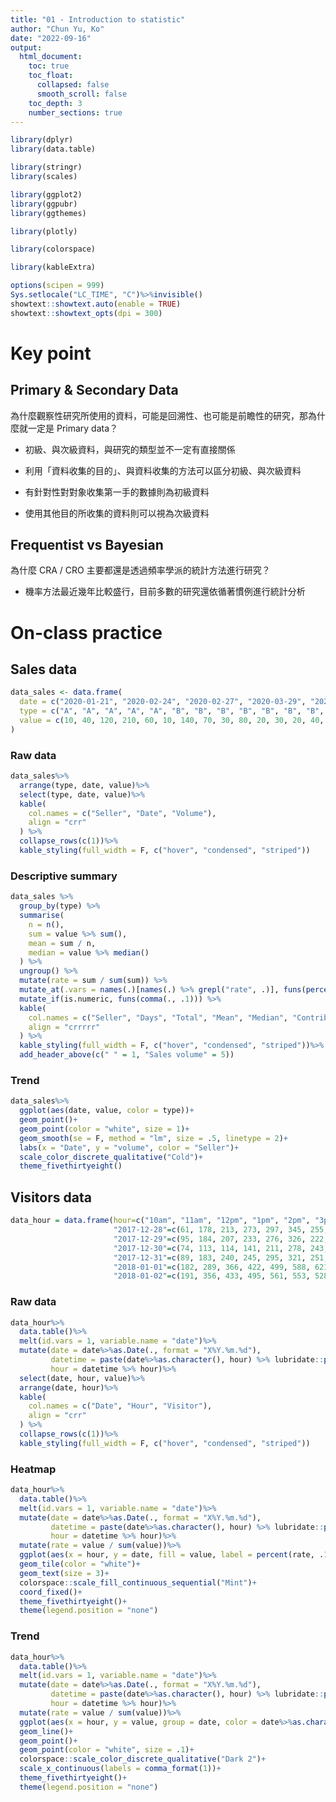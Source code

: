 ```yaml
---
title: "01 - Introduction to statistic"
author: "Chun Yu, Ko"
date: "2022-09-16"
output:
  html_document:
    toc: true
    toc_float:
      collapsed: false
      smooth_scroll: false
    toc_depth: 3
    number_sections: true
---
```



```r

library(dplyr)
library(data.table)

library(stringr)
library(scales)

library(ggplot2)
library(ggpubr)
library(ggthemes)

library(plotly)

library(colorspace)

library(kableExtra)
```

```r
options(scipen = 999)
Sys.setlocale("LC_TIME", "C")%>%invisible()
showtext::showtext.auto(enable = TRUE)
showtext::showtext_opts(dpi = 300)
```

# Key point

## Primary & Secondary Data

為什麼觀察性研究所使用的資料，可能是回溯性、也可能是前瞻性的研究，那為什麼就一定是 Primary data？

 - 初級、與次級資料，與研究的類型並不一定有直接關係

 - 利用「資料收集的目的」、與資料收集的方法可以區分初級、與次級資料
 
 - 有針對性對對象收集第一手的數據則為初級資料
 
 - 使用其他目的所收集的資料則可以視為次級資料
 
## Frequentist vs Bayesian

為什麼 CRA / CRO 主要都還是透過頻率學派的統計方法進行研究？

 - 機率方法最近幾年比較盛行，目前多數的研究還依循著慣例進行統計分析

# On-class practice

## Sales data

```r
data_sales <- data.frame(
  date = c("2020-01-21", "2020-02-24", "2020-02-27", "2020-03-29", "2020-03-11", "2020-03-05", "2020-01-10", "2020-03-01", "2020-02-01", "2020-02-12", "2020-02-04", "2020-02-08", "2020-02-15", "2020-03-03", "2020-02-28", "2020-03-08", "2020-03-16", "2020-02-27", "2020-03-02", "2020-03-03", "2020-03-05", "2020-03-10") %>% as.Date(),
  type = c("A", "A", "A", "A", "A", "B", "B", "B", "B", "B", "B", "B", "B", "B", "C", "C", "C", "C", "C", "C", "C", "C"),
  value = c(10, 40, 120, 210, 60, 10, 140, 70, 30, 80, 20, 30, 20, 40, 50, 100, 80, 10, 20, 30, 50, 60)
)
```

### Raw data

```r
data_sales%>%
  arrange(type, date, value)%>%
  select(type, date, value)%>%
  kable(
    col.names = c("Seller", "Date", "Volume"),
    align = "crr"
  ) %>%
  collapse_rows(c(1))%>%
  kable_styling(full_width = F, c("hover", "condensed", "striped"))
```

### Descriptive summary

```r
data_sales %>%
  group_by(type) %>%
  summarise(
    n = n(),
    sum = value %>% sum(),
    mean = sum / n,
    median = value %>% median()
  ) %>%
  ungroup() %>%
  mutate(rate = sum / sum(sum)) %>%
  mutate_at(.vars = names(.)[names(.) %>% grepl("rate", .)], funs(percent(., .1))) %>%
  mutate_if(is.numeric, funs(comma(., .1))) %>%
  kable(
    col.names = c("Seller", "Days", "Total", "Mean", "Median", "Contribution"),
    align = "crrrrr"
  ) %>%
  kable_styling(full_width = F, c("hover", "condensed", "striped"))%>%
  add_header_above(c(" " = 1, "Sales volume" = 5))
```

### Trend

```r
data_sales%>%
  ggplot(aes(date, value, color = type))+
  geom_point()+
  geom_point(color = "white", size = 1)+
  geom_smooth(se = F, method = "lm", size = .5, linetype = 2)+
  labs(x = "Date", y = "volume", color = "Seller")+
  scale_color_discrete_qualitative("Cold")+
  theme_fivethirtyeight()
```

## Visitors data

```r
data_hour = data.frame(hour=c("10am", "11am", "12pm", "1pm", "2pm", "3pm", "4pm", "5pm", "6pm", "7pm", "8pm"),
                       "2017-12-28"=c(61, 178, 213, 273, 297, 345, 255, 140, 90, 99, 83),
                       "2017-12-29"=c(95, 184, 207, 233, 276, 326, 222, 107, 84, 75, 72),
                       "2017-12-30"=c(74, 113, 114, 141, 211, 278, 243, 120, 51, 67, 59),
                       "2017-12-31"=c(89, 183, 240, 245, 295, 321, 251, 115, 70, 31, 72),
                       "2018-01-01"=c(182, 289, 366, 422, 499, 588, 621, 488, 379, 325, 255),
                       "2018-01-02"=c(191, 356, 433, 495, 561, 553, 528, 381, 320, 279, 254))
```

### Raw data

```r
data_hour%>%
  data.table()%>%
  melt(id.vars = 1, variable.name = "date")%>%
  mutate(date = date%>%as.Date(., format = "X%Y.%m.%d"),
         datetime = paste(date%>%as.character(), hour) %>% lubridate::parse_date_time(., "%Y-%m-%d%h%p"),
         hour = datetime %>% hour)%>%
  select(date, hour, value)%>%
  arrange(date, hour)%>%
  kable(
    col.names = c("Date", "Hour", "Visitor"),
    align = "crr"
  ) %>%
  collapse_rows(c(1))%>%
  kable_styling(full_width = F, c("hover", "condensed", "striped"))
```

### Heatmap

```r
data_hour%>%
  data.table()%>%
  melt(id.vars = 1, variable.name = "date")%>%
  mutate(date = date%>%as.Date(., format = "X%Y.%m.%d"),
         datetime = paste(date%>%as.character(), hour) %>% lubridate::parse_date_time(., "%Y-%m-%d%h%p"),
         hour = datetime %>% hour)%>%
  mutate(rate = value / sum(value))%>%
  ggplot(aes(x = hour, y = date, fill = value, label = percent(rate, .1)))+
  geom_tile(color = "white")+
  geom_text(size = 3)+
  colorspace::scale_fill_continuous_sequential("Mint")+
  coord_fixed()+
  theme_fivethirtyeight()+
  theme(legend.position = "none")
```

### Trend

```r
data_hour%>%
  data.table()%>%
  melt(id.vars = 1, variable.name = "date")%>%
  mutate(date = date%>%as.Date(., format = "X%Y.%m.%d"),
         datetime = paste(date%>%as.character(), hour) %>% lubridate::parse_date_time(., "%Y-%m-%d%h%p"),
         hour = datetime %>% hour)%>%
  mutate(rate = value / sum(value))%>%
  ggplot(aes(x = hour, y = value, group = date, color = date%>%as.character(), label = percent(rate, .1)))+
  geom_line()+
  geom_point()+
  geom_point(color = "white", size = .1)+
  colorspace::scale_color_discrete_qualitative("Dark 2")+
  scale_x_continuous(labels = comma_format(1))+
  theme_fivethirtyeight()+
  theme(legend.position = "none")
```
